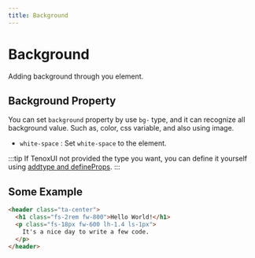 ---
title: Background
---


# Background

Adding background through you element.

## Background Property

You can set `background` property by use `bg-` type, and it can recognize all background value. Such as, color, css variable, and also using image.




- `white-space` : Set `white-space` to the element.

:::tip
If TenoxUI not provided the type you want, you can define it yourself using [addtype and defineProps](/docs/function/addtype-and-defineprops).
:::

## Some Example

```html title='index.html'
<header class="ta-center">
  <h1 class="fs-2rem fw-800">Hello World!</h1>
  <p class="fs-18px fw-600 lh-1.4 ls-1px">
    It's a nice day to write a few code.
  </p>
</header>
```